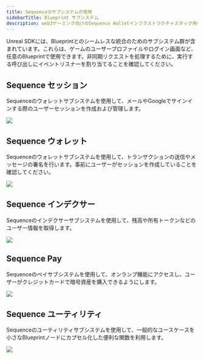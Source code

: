 ```yaml
---
title: Sequenceのサブシステムの使用
sidebarTitle: Blueprint サブシステム
description: web3ゲーミング向けのSequence Walletインフラストラクチャスタック用のUnreal SDK APIのドキュメント。
---
```


Unreal SDKには、Blueprintとのシームレスな統合のためのサブシステム群が含まれています。これらは、ゲームのユーザープロファイルやログイン画面など、任意のBlueprintで使用できます。非同期リクエストを処理するために、実行する呼び出しにイベントリスナーを割り当てることを確認してください。

## Sequence セッション

Sequenceのウォレットサブシステムを使用して、メールやGoogleでサインインする際のユーザーセッションを作成および管理します。

<Frame caption="Subsystem Sessions">
  <img src="/images/unreal/subsystem_sessions.png" />
</Frame>

## Sequence ウォレット

Sequenceのウォレットサブシステムを使用して、トランザクションの送信やメッセージの署名を行います。事前にユーザーがセッションを作成していることを確認してください。

<Frame caption="Subsystem Wallet">
  <img src="/images/unreal/subsystem_wallet.png" />
</Frame>

## Sequence インデクサー

Sequenceのインデクサーサブシステムを使用して、残高や所有トークンなどのユーザー情報を取得します。

<Frame caption="Subsystem Indexer">
  <img src="/images/unreal/subsystem_indexer.png" />
</Frame>

## Sequence Pay

Sequenceのペイサブシステムを使用して、オンランプ機能にアクセスし、ユーザーがクレジットカードで暗号資産を購入できるようにします。

<Frame caption="Subsystem Pay">
  <img src="/images/unreal/subsystem_pay.png" />
</Frame>

## Sequence ユーティリティ

Sequenceのユーティリティサブシステムを使用して、一般的なユースケースを小さなBlueprintノードにカプセル化した便利な関数を利用します。

<Frame caption="Subsystem Utils">
  <img src="/images/unreal/subsystem_utils.png" />
</Frame>
